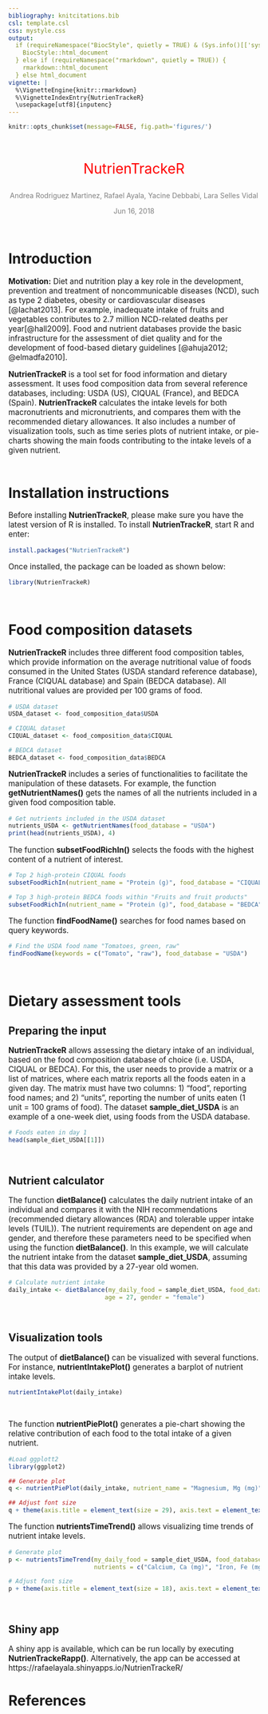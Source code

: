 ```yaml
---
bibliography: knitcitations.bib
csl: template.csl
css: mystyle.css
output: 
  if (requireNamespace("BiocStyle", quietly = TRUE) & (Sys.info()[['sysname']] != "Windows")) {
    BiocStyle::html_document
  } else if (requireNamespace("rmarkdown", quietly = TRUE)) {
    rmarkdown::html_document
  } else html_document
vignette: |
  %\VignetteEngine{knitr::rmarkdown} 
  %\VignetteIndexEntry{NutrienTrackeR} 
  \usepackage[utf8]{inputenc}
---
```



```r
knitr::opts_chunk$set(message=FALSE, fig.path='figures/')
```

<!-- Title block --> 
<br>
<p style="text-align:center;font-size:200%;color:Red"> NutrienTrackeR </p>
<p style="text-align:center;font-size:100%;color:Gray"> Andrea Rodriguez Martinez,
Rafael Ayala, Yacine Debbabi, Lara Selles Vidal </p>
<p style="text-align:center;font-size:100%;color:Gray"> Jun 16, 2018 </p>
<br>

# Introduction

<p style="font-size:110%"> <b>Motivation:</b> Diet and nutrition play a key role in the 
development, prevention and treatment of noncommunicable diseases (NCD), such as type 2
diabetes, obesity or cardiovascular diseases [@lachat2013]. For example, inadequate intake 
of fruits and vegetables contributes to 2.7 million NCD-related  deaths per year[@hall2009]. 
Food and nutrient databases provide the basic infrastructure for the assessment of 
diet quality and for the development of food-based dietary guidelines [@ahuja2012;
@elmadfa2010]. </p>

<p style="font-size:110%"> <b>NutrienTrackeR</b> is a tool set for food information and 
dietary assessment. It uses food composition data from several reference databases, 
including: USDA (US), CIQUAL (France), and BEDCA (Spain). <b>NutrienTrackeR</b> calculates
the intake levels for both macronutrients and micronutrients, and compares them 
with the recommended dietary allowances. It also includes a number of visualization 
tools, such as time series plots of nutrient intake, or pie-charts showing the main foods
contributing to the intake levels of a given nutrient. <br><br> </p>

# Installation instructions

<p style="font-size:110%"> Before installing <b>NutrienTrackeR</b>, please make sure you 
have the latest version of R is installed. To install <b>NutrienTrackeR</b>, 
start R and enter: <br><p>

```r
install.packages("NutrienTrackeR")
```
<p style="font-size:110%"> Once installed, the package can be loaded as shown below: <br><p>
```r
library(NutrienTrackeR)
```
 <br>

# Food composition datasets
<p style="font-size:110%"> <b>NutrienTrackeR</b> includes three different food composition
tables, which provide information on the average nutritional value of foods consumed
in the United States (USDA standard reference database), France (CIQUAL database) and
Spain (BEDCA database). All nutritional values are provided per 100 grams of food. <br><p>

```r
# USDA dataset
USDA_dataset <- food_composition_data$USDA

# CIQUAL dataset
CIQUAL_dataset <- food_composition_data$CIQUAL

# BEDCA dataset
BEDCA_dataset <- food_composition_data$BEDCA
```

<p style="font-size:110%"> <b>NutrienTrackeR</b> includes a series of functionalities
to facilitate the manipulation of these datasets. For example, the function 
<b>getNutrientNames()</b> gets the names of all the nutrients included in a given 
food composition table. <br><p>

```r
# Get nutrients included in the USDA dataset
nutrients_USDA <- getNutrientNames(food_database = "USDA")
print(head(nutrients_USDA), 4)
```
<p style="font-size:110%"> The function <b>subsetFoodRichIn()</b> selects the foods with
the highest content of a nutrient of interest. <br><p>

```r
# Top 2 high-protein CIQUAL foods
subsetFoodRichIn(nutrient_name = "Protein (g)", food_database = "CIQUAL", n = 2)[, "food_name"]

# Top 3 high-protein BEDCA foods within "Fruits and fruit products"
subsetFoodRichIn(nutrient_name = "Protein (g)", food_database = "BEDCA", food_group = "Fruits and fruit products", n = 3)[, "food_name"]

```

<p style="font-size:110%"> The function <b>findFoodName()</b> searches for food names 
based on query keywords. <br><p>
```r
# Find the USDA food name "Tomatoes, green, raw"
findFoodName(keywords = c("Tomato", "raw"), food_database = "USDA")
```
<br><p>

# Dietary assessment tools

## Preparing the input
<p style="font-size:110%"> <b>NutrienTrackeR</b> allows assessing the dietary intake 
of an individual, based on the food composition database of choice (i.e. USDA, 
CIQUAL or BEDCA). For this, the user needs to provide a matrix or a list of matrices, 
where each matrix reports all the foods eaten in a given day. The matrix must have 
two columns: 1) "food", reporting food names; and 2) "units", reporting 
the number of units eaten (1 unit = 100 grams of food). The dataset <b>sample_diet_USDA</b>
is an example of a one-week diet, using foods from the USDA database.<br><p>
```r
# Foods eaten in day 1
head(sample_diet_USDA[[1]])
```
<br><p>

## Nutrient calculator
<p style="font-size:110%"> The function <b>dietBalance()</b> calculates the daily nutrient
intake of an individual and compares it with the NIH recommendations (recommended 
dietary allowances (RDA) and tolerable upper intake levels (TUIL)). The nutrient 
requirements are dependent on age and gender, and therefore these parameters
need to be specified when using the function <b>dietBalance()</b>. In this example, 
we will calculate the nutrient intake from the dataset <b>sample_diet_USDA</b>, assuming
that this data was provided by a 27-year old women. <br><p>
```r
# Calculate nutrient intake
daily_intake <- dietBalance(my_daily_food = sample_diet_USDA, food_database = "USDA", 
                           age = 27, gender = "female")
```
<br><p>

## Visualization tools
<p style="font-size:110%"> The output of <b>dietBalance()</b> can be visualized 
with several functions. For instance, <b>nutrientIntakePlot()</b> generates a 
barplot of nutrient intake levels.<br><p>
```r
nutrientIntakePlot(daily_intake)
```
<br><p>
<p style="font-size:110%"> The function <b>nutrientPiePlot()</b> generates a pie-chart
showing the relative contribution of each food to the total intake of a given nutrient.<br><p>
```r
#Load ggplott2
library(ggplot2)

## Generate plot
q <- nutrientPiePlot(daily_intake, nutrient_name = "Magnesium, Mg (mg)")

## Adjust font size
q + theme(axis.title = element_text(size = 29), axis.text = element_text(size = 29), legend.title = element_text(size = 22),legend.text = element_text(size = 20))
```
<p style="font-size:110%"> The function <b>nutrientsTimeTrend()</b> allows visualizing 
time trends of nutrient intake levels.<br><p>
```r
# Generate plot
p <- nutrientsTimeTrend(my_daily_food = sample_diet_USDA, food_database = "USDA", 
                        nutrients = c("Calcium, Ca (mg)", "Iron, Fe (mg)"))

# Adjust font size
p + theme(axis.title = element_text(size = 18), axis.text = element_text(size = 16), legend.title = element_text(size = 18),legend.text = element_text(size = 18))
```
<br><p>

## Shiny app
<p style="font-size:110%"> A shiny app is available, which can be run locally
by executing <b>NutrienTrackeRapp()</b>. Alternatively, the app can be accessed
at https://rafaelayala.shinyapps.io/NutrienTrackeR/ <br><p>
  
# References




